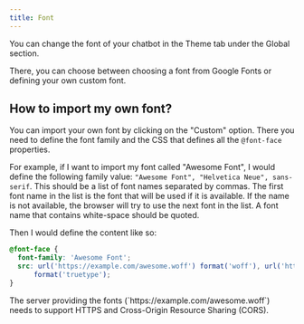 ```yaml
---
title: Font
---
```


You can change the font of your chatbot in the Theme tab under the Global section.

There, you can choose between choosing a font from Google Fonts or defining your own custom font.

## How to import my own font?

You can import your own font by clicking on the "Custom" option. There you need to define the font family and the CSS that defines all the `@font-face` properties.

For example, if I want to import my font called "Awesome Font", I would define the following family value: `"Awesome Font", "Helvetica Neue", sans-serif`. This should be a list of font names separated by commas. The first font name in the list is the font that will be used if it is available. If the name is not available, the browser will try to use the next font in the list. A font name that contains white-space should be quoted.

Then I would define the content like so:

```css
@font-face {
  font-family: 'Awesome Font';
  src: url('https://example.com/awesome.woff') format('woff'), url('https://example.com/awesome.ttf')
      format('truetype');
}
```

<Note>
  The server providing the fonts (`https://example.com/awesome.woff`) needs to
  support HTTPS and Cross-Origin Resource Sharing (CORS).
</Note>
